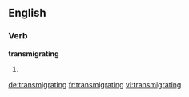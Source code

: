 ==English==

===Verb===
'''transmigrating'''

# {{present participle of|transmigrate}}

[[de:transmigrating]]
[[fr:transmigrating]]
[[vi:transmigrating]]